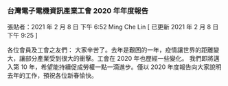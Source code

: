 ### 台灣電子電機資訊產業工會 2020 年年度報告

張貼者：2021 年 2 月 8 日 下午 6:52 Ming Che Lin [ 已更新 2021 年 2 月 8 日 下午 9:25 ]

各位會員及工會之友們：
大家辛苦了。去年是艱困的一年，疫情讓世界的距離變大，讓部分產業受到很大的衝擊。工會在 2020 年也歷經一些變化。
我們即將邁入第 10 年，希望能持續促成勞權一點一滴進步。僅以 2020 年度報告向大家說明去年的工作，預祝各位新春愉快。

<object type="application/pdf" data="/pdf/annual-report/2020.pdf" width="100%" height="1200px"></object>
